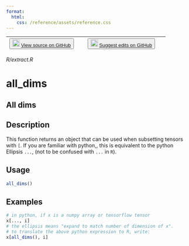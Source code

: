 ```yaml
---
format:
  html:
    css: /reference/assets/reference.css
---
```


| <button class="button"> ![](/reference/assets/GitHub-Mark-32px.png){width="20"} [View source on GitHub](https://github.com/rstudio/tensorflow//blob/main/R/extract.R) </button> | <button class="button"> ![](/reference/assets/GitHub-Mark-32px.png){width="20"} [Suggest edits on GitHub](https://github.com/rstudio/tensorflow//edit/main/R/extract.R) </button> |
|:------------------------------:|:--------------------------------------:|

*R/extract.R*

# all_dims

## All dims

## Description
This function returns an object that can be used when subsetting tensors with `[`. If you are familiar with python,, this is equivalent to the python Ellipsis `...`, (not to be confused with `...` in `R`). 


## Usage
```r
all_dims() 
```






## Examples
```r
# in python, if x is a numpy array or tensorflow tensor 
x[..., i] 
# the ellipsis means "expand to match number of dimension of x". 
# to translate the above python expression to R, write: 
x[all_dims(), i] 
```


